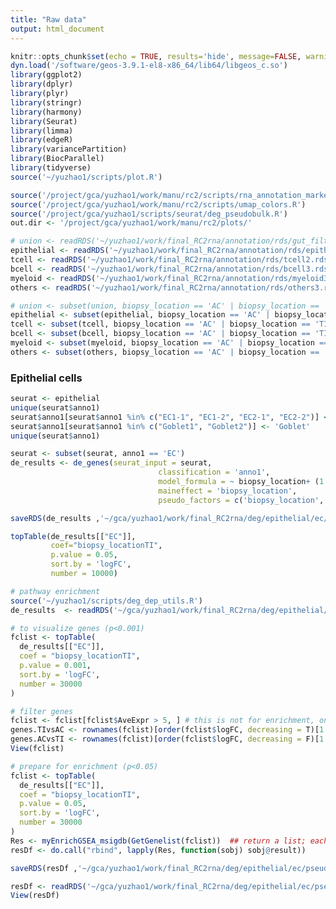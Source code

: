 ```yaml
---
title: "Raw data"
output: html_document
---
```


```r
knitr::opts_chunk$set(echo = TRUE, results='hide', message=FALSE, warning=FALSE, fig.height = 7, fig.width = 7)
dyn.load('/software/geos-3.9.1-el8-x86_64/lib64/libgeos_c.so')
library(ggplot2)
library(dplyr)
library(plyr)
library(stringr)
library(harmony)
library(Seurat)
library(limma)
library(edgeR)
library(variancePartition)
library(BiocParallel)
library(tidyverse)
source('~/yuzhao1/scripts/plot.R')
```

```r
source('/project/gca/yuzhao1/work/manu/rc2/scripts/rna_annotation_markers.R')
source('/project/gca/yuzhao1/work/manu/rc2/scripts/umap_colors.R')
source('/project/gca/yuzhao1/scripts/seurat/deg_pseudobulk.R')
out.dir <- '/project/gca/yuzhao1/work/manu/rc2/plots/'
```

```r
# union <- readRDS('~/yuzhao1/work/final_RC2rna/annotation/rds/gut_filtered.rds')
epithelial <- readRDS('~/yuzhao1/work/final_RC2rna/annotation/rds/epithelial3.rds')
tcell <- readRDS('~/yuzhao1/work/final_RC2rna/annotation/rds/tcell2.rds')
bcell <- readRDS('~/yuzhao1/work/final_RC2rna/annotation/rds/bcell3.rds')
myeloid <- readRDS('~/yuzhao1/work/final_RC2rna/annotation/rds/myeloid3.rds')
others <- readRDS('~/yuzhao1/work/final_RC2rna/annotation/rds/others3.rds')
```


```r
# union <- subset(union, biopsy_location == 'AC' | biopsy_location == 'TI')
epithelial <- subset(epithelial, biopsy_location == 'AC' | biopsy_location == 'TI')
tcell <- subset(tcell, biopsy_location == 'AC' | biopsy_location == 'TI')
bcell <- subset(bcell, biopsy_location == 'AC' | biopsy_location == 'TI')
myeloid <- subset(myeloid, biopsy_location == 'AC' | biopsy_location == 'TI')
others <- subset(others, biopsy_location == 'AC' | biopsy_location == 'TI')
```

### Epithelial cells

```r
seurat <- epithelial
unique(seurat$anno1)
seurat$anno1[seurat$anno1 %in% c("EC1-1", "EC1-2", "EC2-1", "EC2-2")] <- 'EC'
seurat$anno1[seurat$anno1 %in% c("Goblet1", "Goblet2")] <- 'Goblet'
unique(seurat$anno1)
```

```r
seurat <- subset(seurat, anno1 == 'EC')
de_results <- de_genes(seurat_input = seurat,
                                 classification = 'anno1',
                                 model_formula = ~ biopsy_location+ (1|Patient_ID),
                                 maineffect = 'biopsy_location',
                                 pseudo_factors = c('biopsy_location', 'Patient_ID'))
```

```r
saveRDS(de_results ,'~/gca/yuzhao1/work/final_RC2rna/deg/epithelial/ec/pseudobulk/de_results_EC_TIvsAC.rds')
```

```r
topTable(de_results[["EC"]],
         coef="biopsy_locationTI",
         p.value = 0.05,
         sort.by = 'logFC',
         number = 10000)
```

```r
# pathway enrichment
source('~/yuzhao1/scripts/deg_dep_utils.R')
de_results  <- readRDS('~/gca/yuzhao1/work/final_RC2rna/deg/epithelial/ec/pseudobulk/de_results_EC_TIvsAC.rds')
```

```r
# to visualize genes (p<0.001)
fclist <- topTable(
  de_results[["EC"]],
  coef = "biopsy_locationTI",
  p.value = 0.001,
  sort.by = 'logFC',
  number = 30000
)

# filter genes
fclist <- fclist[fclist$AveExpr > 5, ] # this is not for enrichment, only to have a quick check
genes.TIvsAC <- rownames(fclist)[order(fclist$logFC, decreasing = T)[1:100]]
genes.ACvsTI <- rownames(fclist)[order(fclist$logFC, decreasing = F)[1:100]]
View(fclist)
```

```r
# prepare for enrichment (p<0.05)
fclist <- topTable(
  de_results[["EC"]],
  coef = "biopsy_locationTI",
  p.value = 0.05,
  sort.by = 'logFC',
  number = 30000
)
Res <- myEnrichGSEA_msigdb(GetGenelist(fclist))  ## return a list; each element is a msigdb set (e.g. C8)
resDf <- do.call("rbind", lapply(Res, function(sobj) sobj@result))

saveRDS(resDf ,'~/gca/yuzhao1/work/final_RC2rna/deg/epithelial/ec/pseudobulk/resDf_EC_TIvsAC.rds')

```


```r
resDf <- readRDS('~/gca/yuzhao1/work/final_RC2rna/deg/epithelial/ec/pseudobulk/resDf_EC_TIvsAC.rds')
View(resDf)
```
















